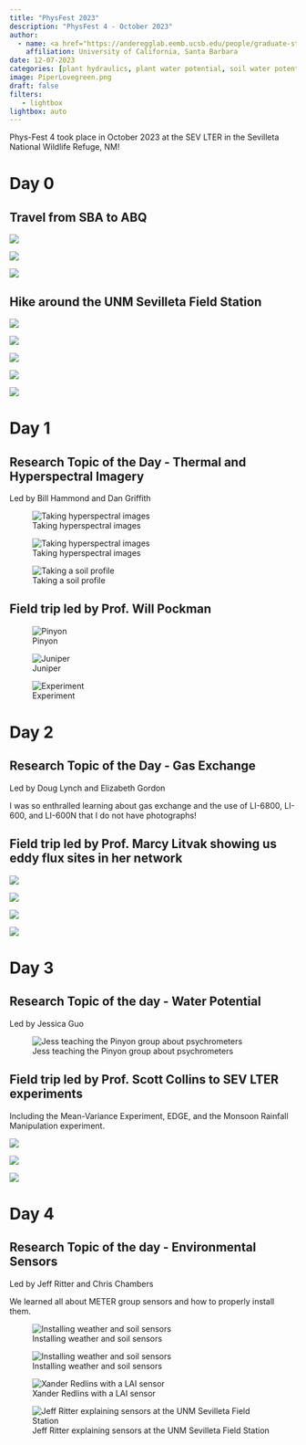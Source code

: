 ```yaml
---
title: "PhysFest 2023"
description: "PhysFest 4 - October 2023"
author: 
  - name: <a href="https://anderegglab.eemb.ucsb.edu/people/graduate-students/piper-lovegreen" title = "Visit website">Piper Lovegreen</a>
    affiliation: University of California, Santa Barbara
date: 12-07-2023
categories: [plant hydraulics, plant water potential, soil water potential, workshops]
image: PiperLovegreen.png
draft: false
filters:
   - lightbox
lightbox: auto
---
```


Phys-Fest 4 took place in October 2023 at the SEV LTER in the Sevilleta National Wildlife Refuge, NM!

# Day 0

## Travel from SBA to ABQ

::: {layout="[[30, -2, 30, -2, 30]]"}
![](image11.jpg){group="my-gallery"}

![](image16.jpg){group="my-gallery"}

![](image17.jpg){group="my-gallery"}
:::

## Hike around the UNM Sevilleta Field Station

::: {layout="[[45, -5, 45]]"}
![](image14.jpg){group="my-gallery1"}

![](image15.jpg){group="my-gallery1"}
:::

::: {layout="[[30, -2, 30, -2, 30]]"}
![](image21.jpg){group="my-gallery1"}

![](image19.jpg){group="my-gallery1"}

![](image12.jpg){group="my-gallery1"}
:::

# Day 1

## Research Topic of the Day - Thermal and Hyperspectral Imagery

Led by Bill Hammond and Dan Griffith

::: {layout="[[45, -5, 45]]" layout-valign="center"}
::: {#first-column}
![Taking hyperspectral images](image27.jpg){group="mygallery2"}
:::

::: {#second-column}
![Taking hyperspectral images](image28.jpg){group="mygallery2"}

![Taking a soil profile](image30.jpg){group="mygallery2"}
:::
:::

## Field trip led by Prof. Will Pockman

::: {layout-nrow="2" layout-halign="center"}
::: {#first-row}
::: {layout="[[50, -2, 50]]"}
![Pinyon](image33.jpg){group="mygallery3"}

![Juniper](image32.jpg){group="mygallery3"}
:::
:::

::: {#second-row}
![Experiment](image31.jpg){group="mygallery3"}
:::
:::

# Day 2

## Research Topic of the Day - Gas Exchange

Led by Doug Lynch and Elizabeth Gordon

I was so enthralled learning about gas exchange and the use of LI-6800, LI-600, and LI-600N that I do not have photographs!

## Field trip led by Prof. Marcy Litvak showing us eddy flux sites in her network

::: {layout="[[50, -2, 50]]" layout-valign="center"}
<div>

![](image25.jpg){group="mygallery4"}

</div>

<div>

::: {layout-nrow="2"}
<div>

::: {layout="[[50, -2, 50]]"}
![](image22.jpg){group="mygallery4"}

![](image18.jpg){group="mygallery4"}
:::

</div>

<div>

![](image24.jpg){group="mygallery4"}

</div>
:::

</div>
:::

# Day 3

## Research Topic of the day - Water Potential

Led by Jessica Guo

::: {layout="[[50]]" layout-halign="center"}
![Jess teaching the Pinyon group about psychrometers](image1.jpg){group="mygallery5"}
:::

## Field trip led by Prof. Scott Collins to SEV LTER experiments

Including the Mean-Variance Experiment, EDGE, and the Monsoon Rainfall Manipulation experiment.

::: {layout="[[50, -2, 60]]" layout-valign="center"}
<div>

![](image23.jpg){group="mygallery6"}

![](image13.jpg){group="mygallery6"}

</div>

<div>

![](image20.jpg){group="mygallery6"}

</div>
:::

# Day 4

## Research Topic of the day - Environmental Sensors

Led by Jeff Ritter and Chris Chambers

We learned all about METER group sensors and how to properly install them.

::: {layout="[[50, -2, 50]]"}
<div>

::: {layout-nrow="2" layout-valign="center"}
::: #{first-row}
![Installing weather and soil sensors](image9.jpg){group="mygallery7"}
:::

<div>

::: {layout="[[50, -2, 50]]" layout-valign="center"}
![Installing weather and soil sensors](image10.jpg){group="mygallery7"}

![Xander Redlins with a LAI sensor](image26.jpg){group="mygallery7"}
:::

</div>
:::

</div>

<div>

![Jeff Ritter explaining sensors at the UNM Sevilleta Field Station](image29.jpg){group="mygallery7"}

</div>
:::
